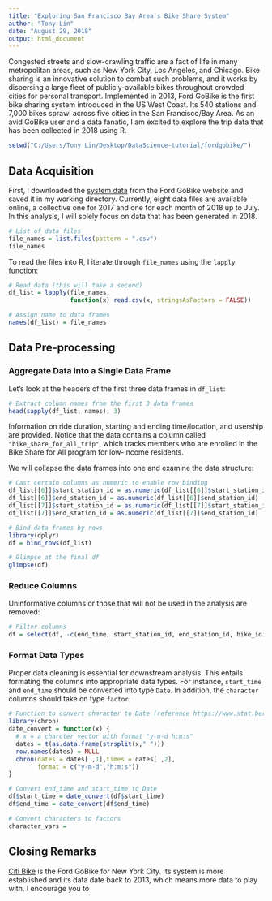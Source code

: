 ---
title: "Exploring San Francisco Bay Area's Bike Share System"
author: "Tony Lin"
date: "August 29, 2018"
output: html_document
---

Congested streets and slow-crawling traffic are a fact of life in many metropolitan areas, such as New York City, Los Angeles, and Chicago. Bike sharing is an innovative solution to combat such problems, and it works by dispersing a large fleet of publicly-available bikes throughout crowded cities for personal transport. Implemented in 2013, Ford GoBike is the first bike sharing system introduced in the US West Coast. Its 540 stations and 7,000 bikes sprawl across five cities in the San Francisco/Bay Area. As an avid GoBike user and a data fanatic, I am excited to explore the trip data that has been collected in 2018 using R.

```{r echo=FALSE}
setwd("C:/Users/Tony Lin/Desktop/DataScience-tutorial/fordgobike/")
```


## Data Acquisition

First, I downloaded the [system data](https://www.fordgobike.com/system-data) from the Ford GoBike website and saved it in my working directory. Currently, eight data files are available online, a collective one for 2017 and one for each month of 2018 up to July. In this analysis, I will solely focus on data that has been generated in 2018.

```{r}
# List of data files
file_names = list.files(pattern = ".csv")
file_names
```

To read the files into R, I iterate through `file_names` using the `lapply` function:

```{r}
# Read data (this will take a second)
df_list = lapply(file_names,
                 function(x) read.csv(x, stringsAsFactors = FALSE))

# Assign name to data frames
names(df_list) = file_names
```


## Data Pre-processing

### Aggregate Data into a Single Data Frame

Let's look at the headers of the first three data frames in `df_list`:

```{r}
# Extract column names from the first 3 data frames
head(sapply(df_list, names), 3)
```

Information on ride duration, starting and ending time/location, and usership are provided. Notice that the data contains a column called `"bike_share_for_all_trip"`, which tracks members who are enrolled in the Bike Share for All program for low-income residents.

We will collapse the data frames into one and examine the data structure:

```{r warning=FALSE, message=FALSE}
# Cast certain columns as numeric to enable row binding
df_list[[6]]$start_station_id = as.numeric(df_list[[6]]$start_station_id)
df_list[[6]]$end_station_id = as.numeric(df_list[[6]]$end_station_id)
df_list[[7]]$start_station_id = as.numeric(df_list[[7]]$start_station_id)
df_list[[7]]$end_station_id = as.numeric(df_list[[7]]$end_station_id)

# Bind data frames by rows
library(dplyr)
df = bind_rows(df_list)

# Glimpse at the final df
glimpse(df)
```

### Reduce Columns

Uninformative columns or those that will not be used in the analysis are removed:

```{r}
# Filter columns
df = select(df, -c(end_time, start_station_id, end_station_id, bike_id))
```


### Format Data Types

Proper data cleaning is essential for downstream analysis. This entails formating the columns into appropriate data types. For instance, `start_time` and `end_time` should be converted into type `Date`. In addition, the `character` columns should take on type `factor`.

```{r}
# Function to convert character to Date (reference https://www.stat.berkeley.edu/~s133/dates.html)
library(chron)
date_convert = function(x) {
  # x = a charcter vector with format "y-m-d h:m:s"
  dates = t(as.data.frame(strsplit(x," ")))
  row.names(dates) = NULL
  chron(dates = dates[ ,1],times = dates[ ,2],
        format = c("y-m-d","h:m:s"))
}

# Convert end_time and start_time to Date
df$start_time = date_convert(df$start_time)
df$end_time = date_convert(df$end_time)

# Convert characters to factors
character_vars = 
```





## Closing Remarks

[Citi Bike](https://www.citibikenyc.com/system-data) is the Ford GoBike for New York City. Its system is more established and its data date back to 2013, which means more data to play with. I encourage you to 

